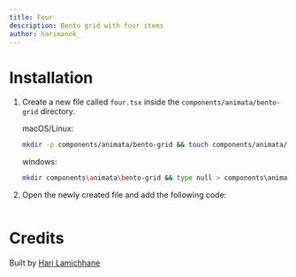 ```yaml
---
title: Four
description: Bento grid with four items
author: harimanok_
---
```


<ComponentPreview name="bento-grid-four--docs" />

# Installation

1. Create a new file called `four.tsx` inside the `components/animata/bento-grid` directory.

   macOS/Linux:

   ```bash
   mkdir -p components/animata/bento-grid && touch components/animata/bento-grid/four.tsx
   ```

   windows:

   ```bash
   mkdir components\animata\bento-grid && type null > components\animata\bento-grid\four.tsx
   ```

2. Open the newly created file and add the following code:

```jsx file=<rootDir>/animata/bento-grid/four.tsx

```

# Credits

Built by [Hari Lamichhane](https://github.com/hari)

